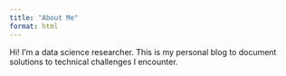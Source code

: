 ```yaml
---
title: "About Me"
format: html
---
```


Hi! I'm a data science researcher. This is my personal blog to document solutions to technical challenges I encounter.
